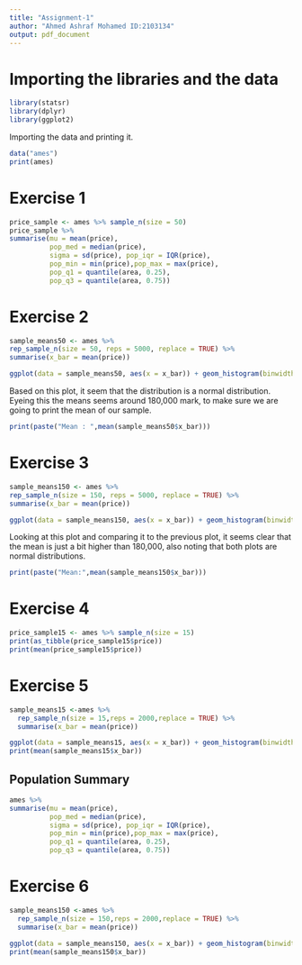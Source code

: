 ```yaml
---
title: "Assignment-1"
author: "Ahmed Ashraf Mohamed ID:2103134"
output: pdf_document
---
```



# Importing the libraries and the data

```r
library(statsr)
library(dplyr)
library(ggplot2)
```
Importing the data and printing it.
```r
data("ames")
print(ames)
```
# Exercise 1

```r
price_sample <- ames %>% sample_n(size = 50)
price_sample %>%
summarise(mu = mean(price),
          pop_med = median(price),
          sigma = sd(price), pop_iqr = IQR(price),
          pop_min = min(price),pop_max = max(price),
          pop_q1 = quantile(area, 0.25),
          pop_q3 = quantile(area, 0.75))

```

# Exercise 2

```r
sample_means50 <- ames %>%
rep_sample_n(size = 50, reps = 5000, replace = TRUE) %>%
summarise(x_bar = mean(price))

ggplot(data = sample_means50, aes(x = x_bar)) + geom_histogram(binwidth = 30)

```
Based on this plot, it seem that the distribution is a normal distribution.
Eyeing this the means seems around 180,000 mark, to make sure we are going to print the mean of our sample.
```r
print(paste("Mean : ",mean(sample_means50$x_bar)))
```
# Exercise 3

```r
sample_means150 <- ames %>%
rep_sample_n(size = 150, reps = 5000, replace = TRUE) %>%
summarise(x_bar = mean(price))

ggplot(data = sample_means150, aes(x = x_bar)) + geom_histogram(binwidth = 30)

```
Looking at this plot and comparing it to the previous plot, it seems clear that the mean is just a bit higher than 180,000, also noting that both plots are normal distributions.
```r
print(paste("Mean:",mean(sample_means150$x_bar)))
```
# Exercise 4

```r
price_sample15 <- ames %>% sample_n(size = 15)
print(as_tibble(price_sample15$price))
print(mean(price_sample15$price))

```

# Exercise 5

```r
sample_means15 <-ames %>%
  rep_sample_n(size = 15,reps = 2000,replace = TRUE) %>%
  summarise(x_bar = mean(price))

ggplot(data = sample_means15, aes(x = x_bar)) + geom_histogram(binwidth = 30)
print(mean(sample_means15$x_bar))
```

## Population Summary 

```r
ames %>%
summarise(mu = mean(price),
          pop_med = median(price),
          sigma = sd(price), pop_iqr = IQR(price),
          pop_min = min(price),pop_max = max(price),
          pop_q1 = quantile(area, 0.25),
          pop_q3 = quantile(area, 0.75))
```
# Exercise 6
```r
sample_means150 <-ames %>%
  rep_sample_n(size = 150,reps = 2000,replace = TRUE) %>%
  summarise(x_bar = mean(price))

ggplot(data = sample_means150, aes(x = x_bar)) + geom_histogram(binwidth = 30)
print(mean(sample_means150$x_bar))
```
